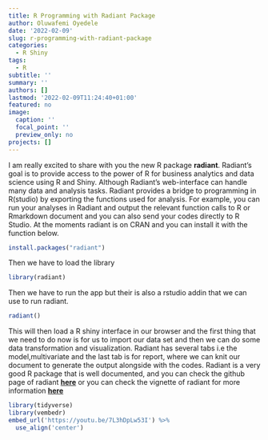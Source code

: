 ```yaml
---
title: R Programming with Radiant Package
author: Oluwafemi Oyedele
date: '2022-02-09'
slug: r-programming-with-radiant-package
categories:
  - R Shiny
tags:
  - R
subtitle: ''
summary: ''
authors: []
lastmod: '2022-02-09T11:24:40+01:00'
featured: no
image:
  caption: ''
  focal_point: ''
  preview_only: no
projects: []
---
```



I am really excited to share with you the new R package **radiant**. Radiant's goal is to provide access to the power of R for business analytics and data science using R and Shiny. Although Radiant's web-interface can handle many data and analysis tasks.
Radiant provides a bridge to programming in R(studio) by exporting the functions used for analysis. For example, you can run your analyses in Radiant and output the relevant function calls to  R or Rmarkdown document and you can also send your codes directly to R Studio.
At the moments radiant is on CRAN and you can install it with the function below.

```r
install.packages("radiant")
```

Then we have to load the library
```r
library(radiant)
```

Then we have to run the app but their is also a rstudio addin that we can use to run radiant.
```r
radiant()
```

This will then load a R shiny interface in our browser and the first thing that we need to do now is for us to import our data set and then we can do some data transformation and visualization.
Radiant has several tabs i.e the model,multivariate and the last tab is for report, where we can knit our document to generate the output alongside with the codes. Radiant is a very good R package that is well documented, and you can check the github page of radiant [**here**](https://github.com/vnijs/radiant) or you can check the vignette of radiant for more information  [**here**](http://127.0.0.1:29749/session/Rvig.2ae044e843c4.html) 

```r
library(tidyverse)
library(vembedr)
embed_url('https://youtu.be/7L3hDpLw53I') %>% 
  use_align('center')
```
